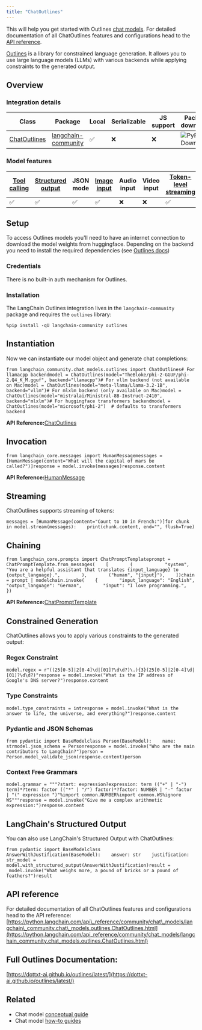 ```yaml
---
title: "ChatOutlines"
---
```


This will help you get started with Outlines [chat models](/oss/concepts/chat_models). For detailed documentation of all ChatOutlines features and configurations head to the [API reference](https://python.langchain.com/api_reference/community/chat_models/langchain_community.chat_models.outlines.ChatOutlines.html).

[Outlines](https://github.com/outlines-dev/outlines) is a library for constrained language generation. It allows you to use large language models (LLMs) with various backends while applying constraints to the generated output.

## Overview

### Integration details

| Class                                                                                                                                       | Package                                                                                | Local | Serializable | JS support | Package downloads                                                                        | Package latest                                                                        |
| ------------------------------------------------------------------------------------------------------------------------------------------- | -------------------------------------------------------------------------------------- | ----- | ------------ | ---------- | ---------------------------------------------------------------------------------------- | ------------------------------------------------------------------------------------- |
| [ChatOutlines](https://python.langchain.com/api_reference/community/chat_models/langchain_community.chat_models.outlines.ChatOutlines.html) | [langchain-community](https://python.langchain.com/api_reference/community/index.html) | ✅     | ❌            | ❌          | ![PyPI - Downloads](/images/oss/integrations/chat/outlines/pypi/dm/langchain-community) | ![PyPI - Version](/images/oss/integrations/chat/outlines/pypi/v/langchain-community) |

### Model features

| [Tool calling](/oss/how_to/tool_calling) | [Structured output](/oss/how_to/structured_output) | JSON mode | [Image input](/oss/how_to/multimodal_inputs) | Audio input | Video input | [Token-level streaming](/oss/how_to/chat_streaming) | Native async | [Token usage](/oss/how_to/chat_token_usage_tracking) | [Logprobs](/oss/how_to/logprobs) |
| ------------------------------------------ | ---------------------------------------------------- | --------- | ---------------------------------------------- | ----------- | ----------- | ----------------------------------------------------- | ------------ | ------------------------------------------------------ | ---------------------------------- |
| ✅                                          | ✅                                                    | ✅         | ✅                                              | ❌           | ❌           | ✅                                                     | ❌            | ❌                                                      | ❌                                  |

## Setup

To access Outlines models you'll need to have an internet connection to download the model weights from huggingface. Depending on the backend you need to install the required dependencies (see [Outlines docs](https://dottxt-ai.github.io/outlines/latest/installation/))

### Credentials

There is no built-in auth mechanism for Outlines.

### Installation

The LangChain Outlines integration lives in the `langchain-community` package and requires the `outlines` library:

```
%pip install -qU langchain-community outlines
```

## Instantiation

Now we can instantiate our model object and generate chat completions:

```
from langchain_community.chat_models.outlines import ChatOutlines# For llamacpp backendmodel = ChatOutlines(model="TheBloke/phi-2-GGUF/phi-2.Q4_K_M.gguf", backend="llamacpp")# For vllm backend (not available on Mac)model = ChatOutlines(model="meta-llama/Llama-3.2-1B", backend="vllm")# For mlxlm backend (only available on Mac)model = ChatOutlines(model="mistralai/Ministral-8B-Instruct-2410", backend="mlxlm")# For huggingface transformers backendmodel = ChatOutlines(model="microsoft/phi-2")  # defaults to transformers backend
```

**API Reference:**[ChatOutlines](https://python.langchain.com/api_reference/community/chat_models/langchain_community.chat_models.outlines.ChatOutlines.html)

## Invocation

```
from langchain_core.messages import HumanMessagemessages = [HumanMessage(content="What will the capital of mars be called?")]response = model.invoke(messages)response.content
```

**API Reference:**[HumanMessage](https://python.langchain.com/api_reference/core/messages/langchain_core.messages.human.HumanMessage.html)

## Streaming

ChatOutlines supports streaming of tokens:

```
messages = [HumanMessage(content="Count to 10 in French:")]for chunk in model.stream(messages):    print(chunk.content, end="", flush=True)
```

## Chaining

```
from langchain_core.prompts import ChatPromptTemplateprompt = ChatPromptTemplate.from_messages(    [        (            "system",            "You are a helpful assistant that translates {input_language} to {output_language}.",        ),        ("human", "{input}"),    ])chain = prompt | modelchain.invoke(    {        "input_language": "English",        "output_language": "German",        "input": "I love programming.",    })
```

**API Reference:**[ChatPromptTemplate](https://python.langchain.com/api_reference/core/prompts/langchain_core.prompts.chat.ChatPromptTemplate.html)

## Constrained Generation

ChatOutlines allows you to apply various constraints to the generated output:

### Regex Constraint

```
model.regex = r"((25[0-5]|2[0-4]\d|[01]?\d\d?)\.){3}(25[0-5]|2[0-4]\d|[01]?\d\d?)"response = model.invoke("What is the IP address of Google's DNS server?")response.content
```

### Type Constraints

```
model.type_constraints = intresponse = model.invoke("What is the answer to life, the universe, and everything?")response.content
```

### Pydantic and JSON Schemas

```
from pydantic import BaseModelclass Person(BaseModel):    name: strmodel.json_schema = Personresponse = model.invoke("Who are the main contributors to LangChain?")person = Person.model_validate_json(response.content)person
```

### Context Free Grammars

```
model.grammar = """?start: expression?expression: term (("+" | "-") term)*?term: factor (("*" | "/") factor)*?factor: NUMBER | "-" factor | "(" expression ")"%import common.NUMBER%import common.WS%ignore WS"""response = model.invoke("Give me a complex arithmetic expression:")response.content
```

## LangChain's Structured Output

You can also use LangChain's Structured Output with ChatOutlines:

```
from pydantic import BaseModelclass AnswerWithJustification(BaseModel):    answer: str    justification: str_model = model.with_structured_output(AnswerWithJustification)result = _model.invoke("What weighs more, a pound of bricks or a pound of feathers?")result
```

## API reference

For detailed documentation of all ChatOutlines features and configurations head to the API reference: [https://python.langchain.com/api\_reference/community/chat\_models/langchain\_community.chat\_models.outlines.ChatOutlines.html](https://python.langchain.com/api_reference/community/chat_models/langchain_community.chat_models.outlines.ChatOutlines.html)

## Full Outlines Documentation:

[https://dottxt-ai.github.io/outlines/latest/](https://dottxt-ai.github.io/outlines/latest/)

## Related

* Chat model [conceptual guide](/oss/concepts/chat_models)
* Chat model [how-to guides](/oss/how_to/#chat-models)
